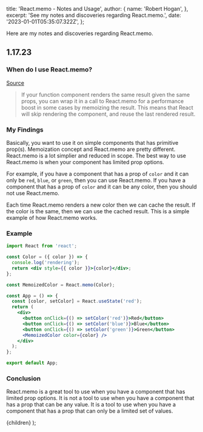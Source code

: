 
  title: 'React.memo - Notes and Usage',
  author: {
    name: 'Robert Hogan',
  },
  excerpt: 'See my notes and discoveries regarding React.memo.',
  date: '2023-01-01T05:35:07.322Z',
};

Here are my notes and discoveries regarding React.memo.

## 1.17.23

### When do I use React.memo?

[Source](https://reactjs.org/docs/react-api.html#reactmemo)

> If your function component renders the same result given the same props, you can wrap it in a call to React.memo for a performance boost in some cases by memoizing the result. This means that React will skip rendering the component, and reuse the last rendered result.

### My Findings

Basically, you want to use it on simple components that has primitive prop(s). Memoization concept and React.memo are pretty different. React.memo is a lot simplier and reduced in scope. The best way to use React.memo is when your component has limited prop options.

For example, if you have a component that has a prop of `color` and it can only be `red`, `blue`, or `green`, then you can use React.memo. If you have a component that has a prop of `color` and it can be any color, then you should not use React.memo.

Each time React.memo renders a new color then we can cache the result. If the color is the same, then we can use the cached result. This is a simple example of how React.memo works.

### Example

```jsx
import React from 'react';

const Color = ({ color }) => {
  console.log('rendering');
  return <div style={{ color }}>{color}</div>;
};

const MemoizedColor = React.memo(Color);

const App = () => {
  const [color, setColor] = React.useState('red');
  return (
    <div>
      <button onClick={() => setColor('red')}>Red</button>
      <button onClick={() => setColor('blue')}>Blue</button>
      <button onClick={() => setColor('green')}>Green</button>
      <MemoizedColor color={color} />
    </div>
  );
};

export default App;
```

### Conclusion

React.memo is a great tool to use when you have a component that has limited prop options. It is not a tool to use when you have a component that has a prop that can be any value. It is a tool to use when you have a component that has a prop that can only be a limited set of values.

  <BlogLayout meta={meta}>{children}</BlogLayout>
);
